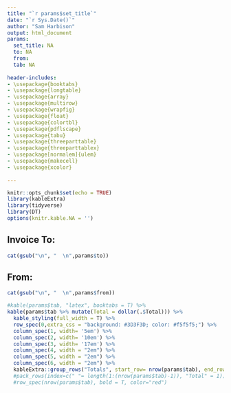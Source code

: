 ```yaml
---
title: "`r params$set_title`"   
date: "`r Sys.Date()`"
author: "Sam Harbison"
output: html_document
params: 
  set_title: NA
  to: NA
  from: 
  tab: NA
  
header-includes:
- \usepackage{booktabs}
- \usepackage{longtable}
- \usepackage{array}
- \usepackage{multirow}
- \usepackage{wrapfig}
- \usepackage{float}
- \usepackage{colortbl}
- \usepackage{pdflscape}
- \usepackage{tabu}
- \usepackage{threeparttable}
- \usepackage{threeparttablex}
- \usepackage[normalem]{ulem}
- \usepackage{makecell}
- \usepackage{xcolor}
  
---
```


```r
knitr::opts_chunk$set(echo = TRUE)
library(kableExtra)
library(tidyverse)
library(DT)
options(knitr.kable.NA = '')

```

## Invoice To:
```r
cat(gsub("\n", "  \n",params$to))
```

## From: 

```r
cat(gsub("\n", "  \n",params$from))
```


```r
#kable(params$tab, "latex", booktabs = T) %>% 
kable(params$tab %>% mutate(Total = dollar(.$Total))) %>% 
  kable_styling(full_width = T) %>% 
  row_spec(0,extra_css = "background: #3D3F3D; color: #f5f5f5;") %>% 
  column_spec(1, width= '5em') %>% 
  column_spec(2, width= '10em') %>% 
  column_spec(3, width= '17em') %>% 
  column_spec(4, width = "2em") %>% 
  column_spec(5, width = "2em") %>% 
  column_spec(6, width = "2em") %>% 
  kableExtra::group_rows("Totals", start_row= nrow(params$tab), end_row = nrow(params$tab), label_row_css = "background: #3D3F3D; color: #f5f5f5;")
  #pack_rows(index=c(" "= length(1:(nrow(params$tab)-1)), "Total" = 1)) %>% 
  #row_spec(nrow(params$tab), bold = T, color="red")
```

